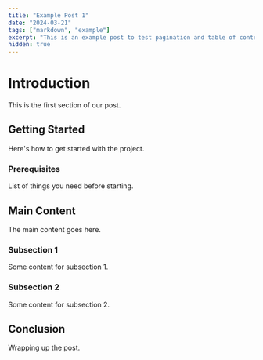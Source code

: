 ```yaml
---
title: "Example Post 1"
date: "2024-03-21"
tags: ["markdown", "example"]
excerpt: "This is an example post to test pagination and table of contents"
hidden: true
---
```


# Introduction
This is the first section of our post.

## Getting Started
Here's how to get started with the project.

### Prerequisites
List of things you need before starting.

## Main Content
The main content goes here.

### Subsection 1
Some content for subsection 1.

### Subsection 2
Some content for subsection 2.

## Conclusion
Wrapping up the post. 